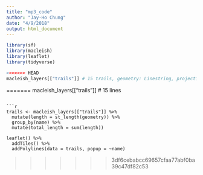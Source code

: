 ```yaml
---
title: "mp3_code"
author: "Jay-Ho Chung"
date: "4/9/2018"
output: html_document
---
```


```r
library(sf)
library(macleish)
library(leaflet)
library(tidyverse)
```

```r
<<<<<<< HEAD
macleish_layers[["trails"]] # 15 trails, geometry: Linestring, projection is longlat


```






=======
macleish_layers[["trails"]] # 15 lines
```

```r
trails <- macleish_layers[["trails"]] %>% 
  mutate(length = st_length(geometry)) %>% 
  group_by(name) %>% 
  mutate(total_length = sum(length))

leaflet() %>% 
  addTiles() %>% 
  addPolylines(data = trails, popup = ~name)
```
>>>>>>> 3df6cebabcc69657cfaa77abf0ba39c47df82c53

